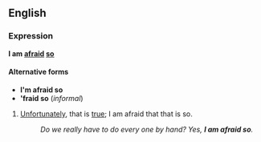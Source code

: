 ==English==
===Expression===
'''I am [[afraid]] [[so]]'''

====Alternative forms====
*'''I'm afraid so'''
*''''fraid so''' (''informal'')

#[[Unfortunately]], that is [[true]]; I am afraid that that is so.
#:''Do we really have to do every one by hand?  Yes, '''I am afraid so'''.''